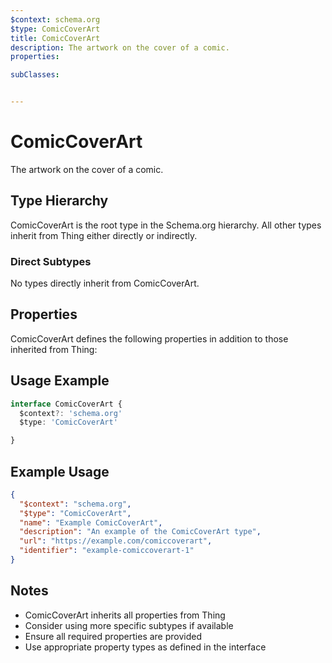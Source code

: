 ```yaml
---
$context: schema.org
$type: ComicCoverArt
title: ComicCoverArt
description: The artwork on the cover of a comic.
properties:

subClasses:


---
```


# ComicCoverArt

The artwork on the cover of a comic.

## Type Hierarchy

ComicCoverArt is the root type in the Schema.org hierarchy. All other types inherit from Thing either directly or indirectly.

### Direct Subtypes

No types directly inherit from ComicCoverArt.

## Properties

ComicCoverArt defines the following properties in addition to those inherited from Thing:



## Usage Example

```typescript
interface ComicCoverArt {
  $context?: 'schema.org'
  $type: 'ComicCoverArt'

}
```

## Example Usage

```json
{
  "$context": "schema.org",
  "$type": "ComicCoverArt",
  "name": "Example ComicCoverArt",
  "description": "An example of the ComicCoverArt type",
  "url": "https://example.com/comiccoverart",
  "identifier": "example-comiccoverart-1"
}
```

## Notes

- ComicCoverArt inherits all properties from Thing
- Consider using more specific subtypes if available
- Ensure all required properties are provided
- Use appropriate property types as defined in the interface
